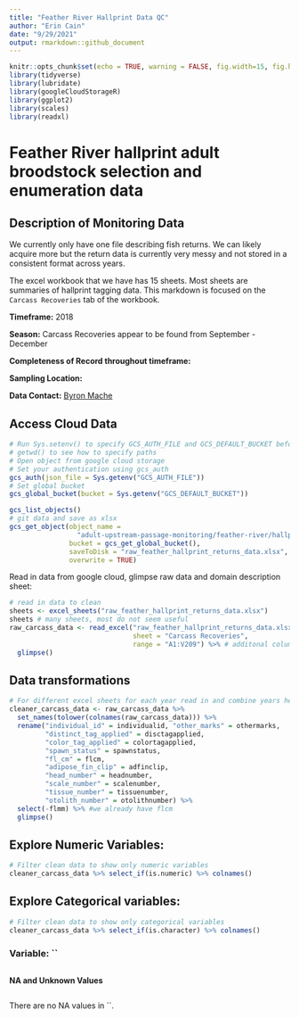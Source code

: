 ```yaml
---
title: "Feather River Hallprint Data QC"
author: "Erin Cain"
date: "9/29/2021"
output: rmarkdown::github_document
---
```


```r
knitr::opts_chunk$set(echo = TRUE, warning = FALSE, fig.width=15, fig.height=10)
library(tidyverse)
library(lubridate)
library(googleCloudStorageR)
library(ggplot2)
library(scales)
library(readxl)
```

# Feather River hallprint adult broodstock selection and enumeration data

## Description of Monitoring Data

We currently only have one file describing fish returns. We can likely acquire more but the return data is currently very messy and not stored in a consistent format across years. 

The excel workbook that we have has 15 sheets. Most sheets are summaries of hallprint tagging data. This markdown is focused on the `Carcass Recoveries` tab of the workbook. 

**Timeframe:** 2018
  
**Season:** Carcass Recoveries appear to be found from September - December
  
**Completeness of Record throughout timeframe:** 
  
**Sampling Location:** 
   
**Data Contact:** [Byron Mache](mailto:Byron.Mache@water.ca.gov) 
  
  
## Access Cloud Data
  
```r
# Run Sys.setenv() to specify GCS_AUTH_FILE and GCS_DEFAULT_BUCKET before running 
# getwd() to see how to specify paths 
# Open object from google cloud storage
# Set your authentication using gcs_auth
gcs_auth(json_file = Sys.getenv("GCS_AUTH_FILE"))
# Set global bucket 
gcs_global_bucket(bucket = Sys.getenv("GCS_DEFAULT_BUCKET"))

gcs_list_objects()
# git data and save as xlsx
gcs_get_object(object_name = 
                 "adult-upstream-passage-monitoring/feather-river/hallprint/data-raw/returns/FRFH HP RUN DATA 2018 as of 9-10-20.xlsx",
               bucket = gcs_get_global_bucket(),
               saveToDisk = "raw_feather_hallprint_returns_data.xlsx",
               overwrite = TRUE)
```

Read in data from google cloud, glimpse raw data and domain description sheet: 
```r
# read in data to clean 
sheets <- excel_sheets("raw_feather_hallprint_returns_data.xlsx")
sheets # many sheets, most do not seem useful 
raw_carcass_data <- read_excel("raw_feather_hallprint_returns_data.xlsx", 
                               sheet = "Carcass Recoveries",
                               range = "A1:V209") %>% # additonal columns are summaries
  glimpse()
```

## Data transformations

```r
# For different excel sheets for each year read in and combine years here
cleaner_carcass_data <- raw_carcass_data %>% 
  set_names(tolower(colnames(raw_carcass_data))) %>% 
  rename("individual_id" = individualid, "other_marks" = othermarks,
         "distinct_tag_applied" = disctagapplied, 
         "color_tag_applied" = colortagapplied, 
         "spawn_status" = spawnstatus, 
         "fl_cm" = flcm, 
         "adipose_fin_clip" = adfinclip, 
         "head_number" = headnumber, 
         "scale_number" = scalenumber, 
         "tissue_number" = tissuenumber,
         "otolith_number" = otolithnumber) %>% 
  select(-flmm) %>% #we already have flcm
  glimpse()
```


## Explore Numeric Variables: {.tabset}


```r
# Filter clean data to show only numeric variables 
cleaner_carcass_data %>% select_if(is.numeric) %>% colnames()
```

## Explore Categorical variables: {.tabset}

```r
# Filter clean data to show only categorical variables
cleaner_carcass_data %>% select_if(is.character) %>% colnames()
```

### Variable: ``

```r

```

**NA and Unknown Values**
```r

```
There are no NA values in ``. 
